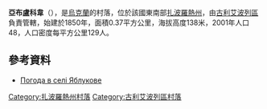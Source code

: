 {{coord|47|43|39|N|36|19|33|E|scale:100000|display=title}}

'''亞布盧科韋'''（{{lang-uk|Яблукове}}），是[[烏克蘭|烏克蘭]]的村落，位於該國東南部[[扎波羅熱州|扎波羅熱州]]，由[[古利艾波列區|古利艾波列區]]負責管轄，始建於1850年，面積0.37平方公里，海拔高度138米，2001年人口48，人口密度每平方公里129人。

==參考資料==
* [http://weather.in.ua/ua/zaporozhskaja/29394 Погода в селі Яблукове] {{Wayback|url=http://weather.in.ua/ua/zaporozhskaja/29394 |date=20111220170715 }}

[[Category:扎波羅熱州村落|Category:扎波羅熱州村落]]
[[Category:古利艾波列區村落|Category:古利艾波列區村落]]


{{Zaporizhia-geo-stub}}